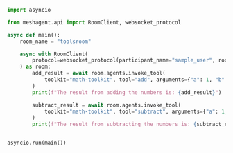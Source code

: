 ```python Python
import asyncio

from meshagent.api import RoomClient, websocket_protocol

async def main():
    room_name = "toolsroom"

    async with RoomClient(
        protocol=websocket_protocol(participant_name="sample_user", room_name=room_name)
    ) as room:
        add_result = await room.agents.invoke_tool(
            toolkit="math-toolkit", tool="add", arguments={"a": 1, "b": 2}
        )
        print(f"The result from adding the numbers is: {add_result}")

        subtract_result = await room.agents.invoke_tool(
            toolkit="math-toolkit", tool="subtract", arguments={"a": 1, "b": 2}
        )
        print(f"The result from subtracting the numbers is: {subtract_result}")


asyncio.run(main())

```

